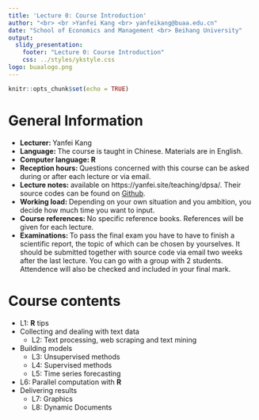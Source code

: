 ```yaml
---
title: 'Lecture 0: Course Introduction'
author: "<br> <br >Yanfei Kang <br> yanfeikang@buaa.edu.cn"
date: "School of Economics and Management <br> Beihang University"
output:
  slidy_presentation:
    footer: "Lecture 0: Course Introduction"
    css: ../styles/ykstyle.css
logo: buaalogo.png
---
```


```r
knitr::opts_chunk$set(echo = TRUE)
```

# General Information

- **Lecturer: ** Yanfei Kang 
- **Language: **The course is taught in Chinese. Materials are in
English.
- **Computer language: R**
- **Reception hours: **Questions concerned with this course can be asked during or after each lecture or via email.
- **Lecture notes: ** available on https://yanfei.site/teaching/dpsa/. Their source codes can be found on  [Github](https://github.com/ykang/Data-Processing-and-Statistical-Analysis).
- **Working load: **Depending on your own situation and you ambition, you decide how much time you want to input. 
- **Course references: ** No specific reference books. References will be given for each lecture.
- **Examinations: **To pass the final exam you have to have to finish a scientific report, the topic of which can be chosen by yourselves. It should be submitted together with source code via email two weeks after the last lecture. You can go with a group with 2 students. Attendence will also be checked and included in your final mark.




# Course contents

- L1: **R** tips
- Collecting and dealing with text data
    + L2: Text processing, web scraping and text mining
- Building models
    + L3: Unsupervised methods
    + L4: Supervised methods
    + L5: Time series forecasting
- L6: Parallel computation with **R**
- Delivering results 
    + L7: Graphics
    + L8: Dynamic Documents



